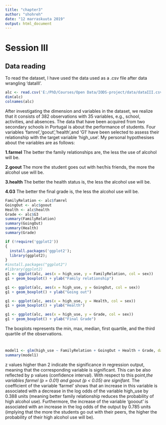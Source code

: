 ```yaml
---
title: "chapter3"
author: "shohreh"
date: "12 marraskuuta 2019"
output: html_document
---
```

# Session III

## Data reading

To read the dataset, I have used the data used as a .csv file after data wrangling 'dataIII'.


```r
alc <- read.csv('E:/PhD/Courses/Open Data/IODS-project/data/dataIII.csv', header=T, sep=",",row.names=NULL)
dim(alc)
colnames(alc)
```
After investigating the dimension and variables in the dataset, we realize that it consists of  382 observations with 35 variables, e.g., school, activities, and absences. The data that have been acquired from two secondary schools in Portugal is about the performance of students. Four variables 'famrel','goout','health',and 'G1' have been selected to assess their relationship with the target variable 'high_use'. My personal hypothesises about the variables are as follows:

**1.farmel** The better the family relationships are, the less the use of alcohol will be. 

**2.goout** The more the student goes out with her/his friends, the more the alcohol use will be. 

**3.health** The better the health status is, the less the alcohol use will be. 

**4.G3** The better the final grade is, the less the alcohol use will be. 


```r
FamilyRelation <- alc$famrel
GoingOut <- alc$goout
Health <- alc$health
Grade <- alc$G3
summary(FamilyRelation)
summary(GoingOut)
summary(Health)
summary(Grade)

```

```r
if (!require('ggplot2')) 
{
  install.packages('ggplot2');
  library(ggplot2);
}
#install.packages("ggplot2")
#library(ggplot2)
g1 <- ggplot(alc, aes(x = high_use, y = FamilyRelation, col = sex))
g1 + geom_boxplot() + ylab("Family relationship")

g1 <- ggplot(alc, aes(x = high_use, y = GoingOut, col = sex))
g1 + geom_boxplot() + ylab("Going out")

g1 <- ggplot(alc, aes(x = high_use, y = Health, col = sex))
g1 + geom_boxplot() + ylab("Health")

g1 <- ggplot(alc, aes(x = high_use, y = Grade, col = sex))
g1 + geom_boxplot() + ylab("Final Grade")
```
The boxplots represents the min, max, median, first quartile, and the third quartile  of the observations. 

#
```r
model1 <- glm(high_use ~ FamilyRelation + GoingOut + Health + Grade, data = alc,family = binomial(link="logit"))
summary(model1)
```
z values higher than 2 indicate the significance in regression output, meaning that the corresponding variable is significant. This can be also reflected by p values (confidence interval). With respect to this point,*the variables farmel (p = 0.01) and goout (p < 0.05) are signifant.* The coefficient of the variable 'farmel' shows that an increase in this variable is associated with a decrease in the log odds of the variable high_use by 0.388 units (meaning better family relationship reduces the probability of high alcohol use). Furthermore, the increase of the variable 'gooout' is associated with an increase in the log odds of the output by 0.785 units (implying that the more the students go out with their peers, the higher the probability of their high alcohol use will be).





